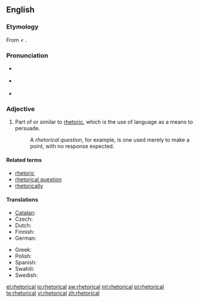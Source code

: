 {{was wotd|2007|February|26}}
==English==

===Etymology===
From {{etyl|la}} {{term|rhetoricus|rhētoricus}} < {{etyl|grc}} {{term|ῥητορικός|tr=rhētorikos||concerning public speaking|sc=Grek}}.

===Pronunciation===
* {{a|RP}} {{IPA|/rɪˈtɒr.ɪ.kəl/|/rəˈtɒr.ɪ.kəl/}}
* {{a|US}} {{IPA|/rɪˈtɔːrɪkəl/|/rəˈtɔːrɪkəl/}}
* {{audio|en-us-rhetorical.ogg|Audio (US)}}

===Adjective===
{{en-adj|-}}

# Part of or similar to [[rhetoric]], which is the use of language as a means to persuade.
#: A ''rhetorical question'', for example, is one used merely to make a point, with no response expected.

====Related terms====
* [[rhetoric]]
* [[rhetorical question]]
* [[rhetorically]]

====Translations====
{{trans-top|part of or similar to rhetoric}}
* [[Catalan]]: {{t|ca|retòric}}
* Czech: {{t-|cs|řečnický|m}}
* Dutch: {{t-|nl|retorisch}}
* Finnish: {{t+|fi|retorinen}}
* German: {{t+|de|rhetorisch}}
{{trans-mid}}
* Greek: {{t+|el|ρητορικός|tr=ritorikós|sc=Grek}}
* Polish: {{t|pl|retoryczny|g=m}}
* Spanish: {{t-|es|retórico}}
* Swahili: {{t+|sw|balagha|xs=Swahili}}
* Swedish: {{t|sv|retorisk}}
{{trans-bottom}}

[[el:rhetorical]]
[[io:rhetorical]]
[[sw:rhetorical]]
[[ml:rhetorical]]
[[pl:rhetorical]]
[[te:rhetorical]]
[[vi:rhetorical]]
[[zh:rhetorical]]